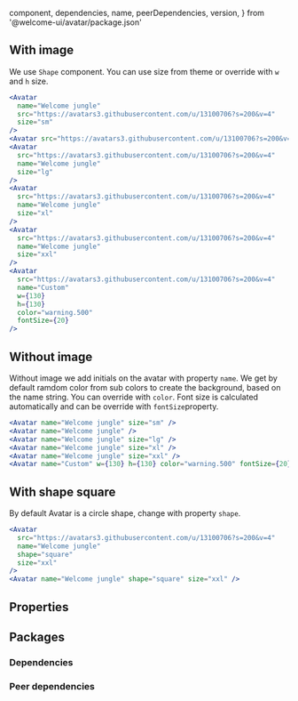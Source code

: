 
  component,
  dependencies,
  name,
  peerDependencies,
  version,
} from '@welcome-ui/avatar/package.json'

<showcase
  version={version}
  name={name}
  component={component}
  description="Allows user to get an avatar with initials as a fallback letter when have no image."
/>

## With image

We use `Shape` component. You can use size from theme or override with `w` and `h` size.

```jsx row
<Avatar
  name="Welcome jungle"
  src="https://avatars3.githubusercontent.com/u/13100706?s=200&v=4"
  size="sm"
/>
<Avatar src="https://avatars3.githubusercontent.com/u/13100706?s=200&v=4" name="Welcome jungle" />
<Avatar
  src="https://avatars3.githubusercontent.com/u/13100706?s=200&v=4"
  name="Welcome jungle"
  size="lg"
/>
<Avatar
  src="https://avatars3.githubusercontent.com/u/13100706?s=200&v=4"
  name="Welcome jungle"
  size="xl"
/>
<Avatar
  src="https://avatars3.githubusercontent.com/u/13100706?s=200&v=4"
  name="Welcome jungle"
  size="xxl"
/>
<Avatar
  src="https://avatars3.githubusercontent.com/u/13100706?s=200&v=4"
  name="Custom"
  w={130}
  h={130}
  color="warning.500"
  fontSize={20}
/>
```

## Without image

Without image we add initials on the avatar with property `name`. We get by default ramdom color from sub colors to create the background, based on the name string. You can override with `color`. Font size is calculated automatically and can be override with `fontSize`property.

```jsx row
<Avatar name="Welcome jungle" size="sm" />
<Avatar name="Welcome jungle" />
<Avatar name="Welcome jungle" size="lg" />
<Avatar name="Welcome jungle" size="xl" />
<Avatar name="Welcome jungle" size="xxl" />
<Avatar name="Custom" w={130} h={130} color="warning.500" fontSize={20} />
```

## With shape square

By default Avatar is a circle shape, change with property `shape`.

```jsx row
<Avatar
  src="https://avatars3.githubusercontent.com/u/13100706?s=200&v=4"
  name="Welcome jungle"
  shape="square"
  size="xxl"
/>
<Avatar name="Welcome jungle" shape="square" size="xxl" />
```

## Properties

<props propTypes={props.propTypes.Avatar} />

## Packages

### Dependencies

<dependencies dependencies={dependencies} />

### Peer dependencies

<dependencies dependencies={peerDependencies} />

<pagination />
